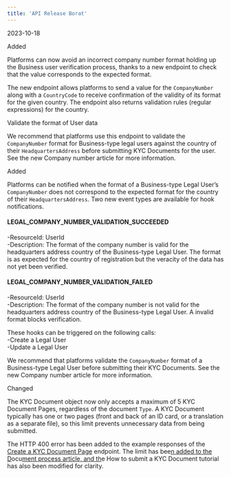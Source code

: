 ```yaml
---  
title: 'API Release Borat'  
---  
```

<span class="date">2023-10-18</span>  
  
  
<div class="pill pill-green">Added</div>  
  

Platforms can now avoid an incorrect company number format holding up the Business user verification process, thanks to a new endpoint to check that the value corresponds to the expected format.  

The new endpoint allows platforms to send a value for the `CompanyNumber` along with a `CountryCode` to receive confirmation of the validity of its format for the given country. The endpoint also returns validation rules (regular expressions) for the country.  

<Card title="Endpoint">Validate the format of User data</Card>  

We recommend that platforms use this endpoint to validate the `CompanyNumber` format for Business-type legal users against the country of their `HeadquartersAddress` before submitting KYC Documents for the user. See the new Company number article for more information.  
<div class="pill pill-green">Added</div>  
  

Platforms can be notified when the format of a Business-type Legal User’s `CompanyNumber` does not correspond to the expected format for the country of their `HeadquartersAddress`. Two new event types are available for hook notifications.<a href=""></a><a href=""></a>  

#### LEGAL_COMPANY_NUMBER_VALIDATION_SUCCEEDED  
-ResourceId: UserId  
-Description: The format of the company number is valid for the headquarters address country of the Business-type Legal User. The format is as expected for the country of registration but the veracity of the data has not yet been verified.  

#### LEGAL_COMPANY_NUMBER_VALIDATION_FAILED  
-ResourceId: UserId  
-Description: The format of the company number is not valid for the headquarters address country of the Business-type Legal User. A invalid format blocks verification.  

These hooks can be triggered on the following calls:  
-Create a Legal User  
-Update a Legal User  

We recommend that platforms validate the `CompanyNumber` format of a Business-type Legal User before submitting their KYC Documents. See the new Company number article for more information.  
<div class="pill pill-purple">Changed</div>  
  

The KYC Document object now only accepts a maximum of 5 KYC Document Pages, regardless of the document `Type`. A KYC Document typically has one or two pages (front and back of an ID card, or a translation as a separate file), so this limit prevents unnecessary data from being submitted.  

The HTTP 400 error has been added to the example responses of the <a href="">Create a KYC Document Page</a> endpoint. The limit has bee<a href="">n added to the D</a>ocu<a href="">ment process article, and th</a>e How to submit a KYC Document tutorial has also been modified for clarity.